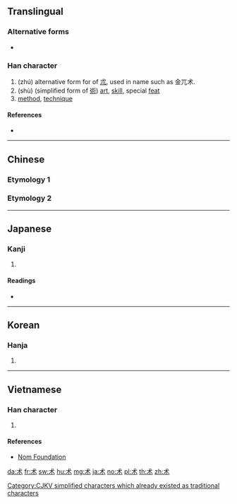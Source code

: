 {{character info/new}}
{{also|術|朮}}
==Translingual==
{{Han etym}}
===Alternative forms===
* {{l|mul|朮}}

===Han character===
{{Han char|rn=75|rad=木|as=01|sn=5|four=|canj=ID|ids=⿺木丶}}

# (zhú) alternative form for of [[朮]], used in name such as 金兀术.
# (shù) (simplified form of [[術]]) [[art]], [[skill]], special [[feat]]
# [[method]], [[technique]]

====References====
* {{Han ref|kx=0509.121|hdz=21152.020|uh=672F|ud=26415}}

----

==Chinese==

===Etymology 1===
{{zh-see|術}}

===Etymology 2===
{{zh-see|朮|v}}

----

==Japanese==

===Kanji===
{{ja-kanji|grade=|rs=木01}}

# {{defn|lang=ja|sort=木01}}

====Readings====
* {{ja-readings|on=[[じゅつ]] (jutsu), [[しゅつ]] (shutsu), [[ちゅつ]] (chutsu)|kun=[[もちあわ]] (mochiawa)}}

----

==Korean==

===Hanja===
{{ko-hanja|hangeul=출|eumhun=|rv=chul|mr=ch'ul|y=chwul}}

# {{defn|lang=ko|sort=木01}}

----

==Vietnamese==

===Han character===
{{vi-readings|rs=木01|hanviet=[[thuật]], [[truật]]}}

# {{defn|lang=vi|sort=木01}}

====References====
* [http://nomfoundation.org/common/nom_details.php?codepoint=672f Nom Foundation]

[[Category:CJKV simplified characters which already existed as traditional characters]]

[[da:术]]
[[fr:术]]
[[sw:术]]
[[hu:术]]
[[mg:术]]
[[ja:术]]
[[no:术]]
[[pl:术]]
[[th:术]]
[[zh:术]]